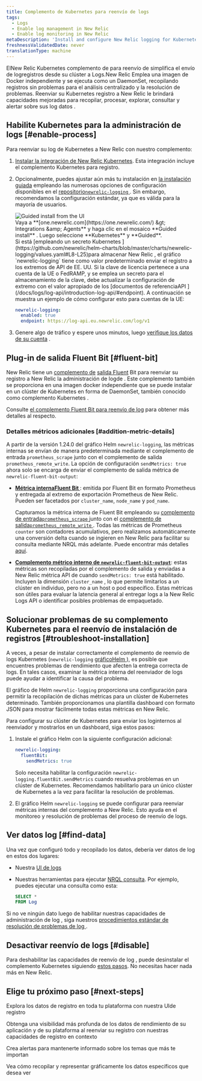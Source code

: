 ```yaml
---
title: Complemento de Kubernetes para reenvío de logs
tags:
  - Logs
  - Enable log management in New Relic
  - Enable log monitoring in New Relic
metaDescription: 'Install and configure New Relic logging for Kubernetes, so you can use enhanced log management capabilities.'
freshnessValidatedDate: never
translationType: machine
---
```


ElNew Relic Kubernetes complemento de para reenvío de simplifica el envío de logregistros desde su clúster a Logs.New Relic Emplea una imagen de Docker independiente y se ejecuta como un DaemonSet, recopilando registros sin problemas para el análisis centralizado y la resolución de problemas. Reenviar su Kubernetes registro a New Relic le brindará <InlinePopover type="logs" />capacidades mejoradas para recopilar, procesar, explorar, consultar y alertar sobre sus log datos .

## Habilite Kubernetes para la administración de logs [#enable-process]

Para reenviar su log de Kubernetes a New Relic con nuestro complemento:

1. [Instalar la integración de New Relic Kubernetes](/install/kubernetes). Esta integración incluye el complemento Kubernetes para registro.

2. Opcionalmente, puedes ajustar aún más tu instalación en [la instalación guiada](/install/kubernetes) empleando las numerosas opciones de configuración disponibles en el [repositorio`newrelic-logging` ](https://github.com/newrelic/helm-charts/tree/master/charts/newrelic-logging#configuration). Sin embargo, recomendamos la configuración estándar, ya que es válida para la mayoría de usuarios.

   <img title="Guided install from the UI" alt="Guided install from the UI" src="/images/kubernetes_screenshot-crop_gather-log-data.webp" />

   <figcaption>
     Vaya a <DNT>**[one.newrelic.com](https://one.newrelic.com/) &amp;gt; Integrations &amp;amp; Agents**</DNT> y haga clic en el mosaico <DNT>**Guided install**</DNT> . Luego seleccione <DNT>**Kubernetes**</DNT> y <DNT>**Guided**</DNT>.
   </figcaption>

   <Callout variant="important">
     Si está [empleando un secreto Kubernetes ](https://github.com/newrelic/helm-charts/blob/master/charts/newrelic-logging/values.yaml#L8-L25)para almacenar New Relic <InlinePopover type="licenseKey" />, el gráfico `newrelic-logging` tiene como valor predeterminado enviar el registro a los extremos de API de EE. UU. Si la clave de licencia pertenece a una cuenta de la UE o FedRAMP, y se emplea un secreto para el almacenamiento de la clave, debe actualizar la configuración de extremo con el valor apropiado de los [documentos de referenciaAPI ](/docs/logs/log-api/introduction-log-api/#endpoint). A continuación se muestra un ejemplo de cómo configurar esto para cuentas de la UE:

     ```yml
     newrelic-logging:
       enabled: true
       endpoint: https://log-api.eu.newrelic.com/log/v1
     ```
   </Callout>

3. Genere algo de tráfico y espere unos minutos, luego [verifique los datos de su cuenta](#find-data) .

<InstallFeedback />

## Plug-in de salida Fluent Bit [#fluent-bit]

New Relic tiene un [complemento de](https://fluentbit.io/) [salida Fluent](https://github.com/newrelic/newrelic-fluent-bit-output) Bit para reenviar su registro a New Relic la administración de logde . Este complemento también se proporciona en una imagen docker independiente que se puede instalar en un clúster de Kubernetes en forma de DaemonSet, también conocido como complemento Kubernetes .

Consulte [el complemento Fluent Bit para reenvío de log](/docs/logs/forward-logs/fluent-bit-plugin-log-forwarding) para obtener más detalles al respecto.

### Detalles métricos adicionales [#addition-metric-details]

A partir de la versión 1.24.0 del gráfico Helm `newrelic-logging`, las métricas internas se envían de manera predeterminada mediante el complemento de entrada `prometheus_scrape` junto con el complemento de salida `prometheus_remote_write`. La opción de configuración `sendMetrics: true` ahora solo se encarga de enviar el complemento de salida métrica de `newrelic-fluent-bit-output`:

* **[Métrica internaFluent Bit ](https://docs.fluentbit.io/manual/administration/monitoring#for-v2-metrics)**: emitida por Fluent Bit en formato Prometheus y entregada al extremo de exportación Prometheus de New Relic. Pueden ser facetados por `cluster_name`, `node_name` y `pod_name`.

  Capturamos la métrica interna de Fluent Bit empleando su [complemento de entrada`prometheus_scrape` ](https://docs.fluentbit.io/manual/pipeline/inputs/prometheus-scrape-metrics)junto con el [complemento de salida`prometheus_remote_write` ](https://docs.fluentbit.io/manual/pipeline/outputs/prometheus-remote-write). Todas las métricas de Prometheus `counter` son contadores acumulativos, pero realizamos automáticamente una conversión delta cuando se ingieren en New Relic para facilitar su consulta mediante NRQL más adelante. Puede encontrar más detalles [aquí](/docs/data-apis/understand-data/metric-data/cumulative-metrics/).

* **[Complemento métrico interno de `newrelic-fluent-bit-output`](https://github.com/newrelic/newrelic-fluent-bit-output?tab=readme-ov-file#troubleshooting-metrics)**: estas métricas son recopiladas por el complemento de salida y enviadas a New Relic métrica API de cuando `sendMetrics: true` está habilitado. Incluyen la dimensión `cluster_name` , lo que permite limitarlos a un clúster en individuo, pero no a un host o pod específico. Estas métricas son útiles para evaluar la latencia general al entregar logs a la New Relic Logs API o identificar posibles problemas de empaquetado.

## Solucionar problemas de su complemento Kubernetes para el reenvío de instalación de registros [#troubleshoot-installation]

A veces, a pesar de instalar correctamente el complemento de reenvío de logs Kubernetes (`newrelic-logging` [gráficoHelm ](https://github.com/newrelic/helm-charts/blob/master/charts/newrelic-logging)), es posible que encuentres problemas de rendimiento que afecten la entrega correcta de logs. En tales casos, examinar la métrica interna del reenviador de logs puede ayudar a identificar la causa del problema.

El gráfico de Helm `newrelic-logging` proporciona una configuración para permitir la recopilación de dichas métricas para un clúster de Kubernetes determinado. También proporcionamos una plantilla dashboard con formato JSON para mostrar fácilmente todas estas métricas en New Relic.

Para configurar su clúster de Kubernetes para enviar los loginternos al reenviador y mostrarlos en un dashboard, siga estos pasos:

1. Instale el gráfico Helm con la siguiente configuración adicional:

   ```yml
   newrelic-logging:
     fluentBit:
       sendMetrics: true
   ```

   Solo necesita habilitar la configuración `newrelic-logging.fluentBit.sendMetrics` cuando resuelva problemas en un clúster de Kubernetes. Recomendamos habilitarlo para un único clúster de Kubernetes a la vez para facilitar la resolución de problemas.

2. El gráfico Helm `newrelic-logging` se puede configurar para reenviar métricas internas del complemento a New Relic. Esto ayuda en el monitoreo y resolución de problemas del proceso de reenvío de logs.

## Ver datos log [#find-data]

Una vez que configuró todo y recopilado los datos, debería ver datos de log en estos dos lugares:

* Nuestra [UI de logs](https://one.newrelic.com/launcher/logger.log-launcher)

* Nuestras herramientas para ejecutar [NRQL consulta](/docs/query-your-data/explore-query-data/query-builder/use-advanced-nrql-mode-query-data/). Por ejemplo, puedes ejecutar una consulta como esta:

  ```sql
  SELECT *
  FROM Log
  ```

Si no ve ningún dato luego de habilitar nuestras capacidades de administración de log , siga nuestros [procedimientos estándar de resolución de problemas de log ](/docs/logs/troubleshooting/no-log-data-appears-ui/).

## Desactivar reenvío de logs [#disable]

Para deshabilitar las capacidades de reenvío de log , puede desinstalar el complemento Kubernetes siguiendo [estos pasos](/docs/kubernetes-pixie/kubernetes-integration/uninstall-kubernetes/). No necesitas hacer nada más en New Relic.

## Elige tu próximo paso [#next-steps]

<DocTiles>
  <DocTile title="Logs UI" path="/docs/logs/ui-data/use-logs-ui/">Explora los datos de registro en toda tu plataforma con nuestra UIde registro</DocTile>

  <DocTile title="Logs in context" path="/docs/logs/logs-context/logs-in-context/">Obtenga una visibilidad más profunda de los datos de rendimiento de su aplicación y de su plataforma al reenviar su registro con nuestras capacidades de registro en contexto</DocTile>

  <DocTile title="Alerts" path="/docs/alerts/overview/">Crea alertas para mantenerte informado sobre los temas que más te importan</DocTile>

  <DocTile title="Create dashboards" path="/docs/query-your-data/explore-query-data/dashboards/introduction-dashboards/">Vea cómo recopilar y representar gráficamente los datos específicos que desea ver</DocTile>
</DocTiles>